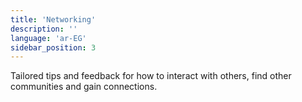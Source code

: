 ```yaml
---
title: 'Networking'
description: ''
language: 'ar-EG'
sidebar_position: 3
---
```


Tailored tips and feedback for how to interact with others, find other communities and gain connections.

